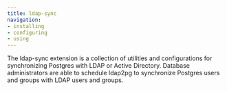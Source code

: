 ```yaml
---
title: ldap-sync
navigation:
- installing
- configuring
- using
---
```


The ldap-sync extension is a collection of utilities and configurations for synchronizing Postgres with LDAP or Active Directory. Database administrators are able to schedule ldap2pg to synchronize Postgres users and groups with LDAP users and groups. 